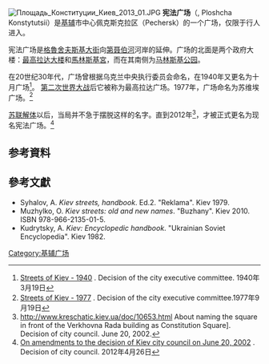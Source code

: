 {{Coord|50|26|49.40|N|30|33|15.25|E|scale:6000|display=title}}
[[File:Площадь_Конституции_Киев_2013_01.JPG|thumb]]
'''宪法广场'''（''{{lang-uk|Площа Конституції}}'', Ploshcha Konstytutsii）是[[基辅|基辅]]市中心佩克斯克拉区（Pechersk）的一个广场，仅限于行人进入。

宪法广场是[[格魯舍夫斯基大街|格魯舍夫斯基大街]]向[[第聂伯河|第聂伯河]]河岸的延伸。广场的北面是两个政府大楼：[[最高拉达大楼|最高拉达大楼]]和[[馬林斯基宮_(基輔)|馬林斯基宮]]，而在其南侧为[[马林斯基公园|马林斯基公园]]。

在20世纪30年代，广场曾根据乌克兰中央执行委员会命名，在1940年又更名为十月广场<ref>[http://81412.livejournal.com/20183.html#r25 Streets of Kiev - 1940] {{WebCite|url=https://www.webcitation.org/6IhKnF7pY?url=http://81412.livejournal.com/20183.html#r25 |date=20130807155916 |dateformat=iso }}. Decision of the city executive committee. 1940年3月19日</ref>。 [[第二次世界大战|第二次世界大战]]后它被称为最高拉达广场。1977年，广场命名为苏维埃广场。<ref>[http://81412.livejournal.com/3241.html#r1396 Streets of Kiev - 1977] {{Wayback|url=http://81412.livejournal.com/3241.html#r1396 |date=20140809201905 }}. Decision of the city executive committee.1977年9月19日</ref>

[[苏联解体|苏联解体]]以后，当局并不急于摆脱这样的名字。直到2012年<ref>http://www.kreschatic.kiev.ua/doc/10653.html {{Wayback|url=http://www.kreschatic.kiev.ua/doc/10653.html |date=20140322043118 }} About naming the square in front of the Verkhovna Rada building as Constitution Square]. Decision of city council. June 20, 2002.</ref>，才被正式更名为现名宪法广场。<ref>[http://kreschatic.kiev.ua/file/7984.pdf On amendments to the decision of Kiev city council on June 20, 2002] {{Wayback|url=http://kreschatic.kiev.ua/file/7984.pdf |date=20130923044723 }}. Decision of city council. 2012年4月26日</ref>

==参考資料==
<references/>

==參考文獻==
* Syhalov, A. ''Kiev streets, handbook''. Ed.2. "Reklama". Kiev 1979.
* Muzhylko, O. ''Kiev streets: old and new names''. "Buzhany". Kiev 2010. ISBN 978-966-2135-01-5.
* Kudrytsky, A. ''Kiev: Encyclopedic handbook''. "Ukrainian Soviet Encyclopedia". Kiev 1982.

<!--{{coord|50|26|49|N|30|33|15|E|source:kolossus-ukwiki|display=title}}-->

[[Category:基辅广场|Category:基辅广场]]
